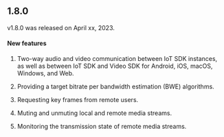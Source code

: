 <PlatformWrapper platform="android">

## 1.8.0

v1.8.0 was released on April xx, 2023.

#### New features

1. Two-way audio and video communication between IoT SDK instances, as well as between
IoT SDK and Video SDK for Android, iOS, macOS, Windows, and Web.

2. Providing a target bitrate per bandwidth estimation (BWE) algorithms.

3. Requesting key frames from remote users.

4. Muting and unmuting local and remote media streams.

5. Monitoring the transmission state of remote media streams.

</PlatformWrapper>